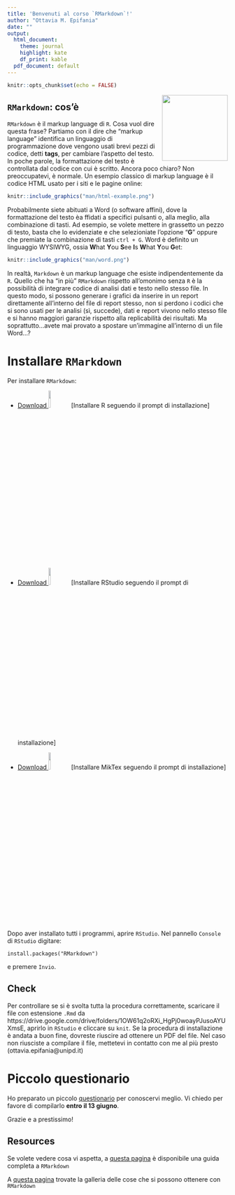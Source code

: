 ```yaml
---
title: 'Benvenuti al corso `RMarkdown`!'
author: "Ottavia M. Epifania"
date: ""
output: 
  html_document: 
    theme: journal
    highlight: kate
    df_print: kable
  pdf_document: default
---
```


```r
knitr::opts_chunk$set(echo = FALSE)
```

<img align="right" width="150" height="150" src="man/arca_logo.svg">

## `RMarkdown`: cos'è

`RMarkdown` è il markup language di `R`. Cosa vuol dire questa frase? Partiamo con il dire che "markup language" identifica un linguaggio di programmazione dove vengono usati brevi pezzi di codice, detti **tags**, per cambiare l'aspetto del testo. In poche parole, la formattazione del testo è controllata dal codice con cui è scritto. Ancora poco chiaro? Non preoccupatevi, è normale. Un esempio classico di markup language è il codice HTML usato per i siti e le pagine online: 

```r
knitr::include_graphics("man/html-example.png")
```


Probabilmente siete abituati a Word (o software affini), dove la formattazione del testo èa ffidati a specifici pulsanti o, alla meglio, alla combinazione di tasti. Ad esempio, se volete mettere in grassetto un pezzo di testo, basta che lo evidenziate e che selezioniate l'opzione "**G**" oppure che premiate la combinazione di tasti `ctrl + G`. Word è definito un linguaggio WYSIWYG, ossia **W**hat **Y**ou **S**ee **I**s **W**hat **Y**ou **G**et: 

```r
knitr::include_graphics("man/word.png")
```


In realtà, `Markdown` è un markup language che esiste indipendentemente da `R`. Quello che ha "in più"  `RMarkdown` rispetto all'omonimo senza `R` è la possibilità di integrare codice di analisi dati e testo nello stesso file. In questo modo, si possono generare i grafici da inserire in un report direttamente all'interno del file di report stesso, non si perdono i codici che si sono usati per le analisi (sì, succede), dati e report vivono nello stesso file e si hanno maggiori garanzie rispetto alla replicabilità dei risultati. Ma soprattutto...avete mai provato a spostare un'immagine all'interno di un file Word...?

# Installare `RMarkdown`

Per installare `RMarkdown`:

- [Download <img width="10%" height="10%" src="man/R.png">](https://cran.r-project.org/bin/windows/base/) [Installare R seguendo il prompt di installazione]

- [Download <img width="10%" height="10%" src="man/Rstudio.png">](https://www.rstudio.com/products/rstudio/download/) [Installare RStudio seguendo il prompt di installazione]

- [Download <img width="10%" height="10%" src="man/latex_logo.png">](https://miktex.org/download) [Installare MikTex seguendo il prompt di installazione]

Dopo aver installato tutti i programmi, aprire `RStudio`. Nel pannello `Console` di `RStudio` digitare: 

    install.packages("RMarkdown")

e premere `Invio`. 

## Check

Per controllare se si è svolta tutta la procedura correttamente, scaricare il file con estensione `.Rmd` da https://drive.google.com/drive/folders/1OW61q2oRXi_HgPj0woayPJusoAYUXmsE, aprirlo in `RStudio` e cliccare su `knit`. Se la procedura di installazione è andata a buon fine, dovreste riuscire ad ottenere un PDF del file. Nel caso non riusciste a compilare il file, mettetevi in contatto con me al più presto (ottavia.epifania@unipd.it)

# Piccolo questionario

Ho preparato un piccolo [questionario](https://forms.gle/DLsnVT5JSKfGZ8487) per conoscervi meglio. Vi chiedo per favore di compilarlo **entro il 13 giugno**. 

Grazie e a prestissimo!

## Resources

Se volete vedere cosa vi aspetta, a [questa pagina](https://bookdown.org/yihui/rmarkdown/) è disponibile una guida completa a `RMarkdown`

A [questa pagina](https://rmarkdown.rstudio.com/gallery.html) trovate la galleria delle cose che  si possono ottenere con `RMarkdown`
